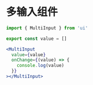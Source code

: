 # 多输入组件

```jsx
import { MultiInput } from 'ui'

export const value = []

<MultiInput
  value={value}
  onChange={(value) => {
    console.log(value)
  }}
></MultiInput>
```
